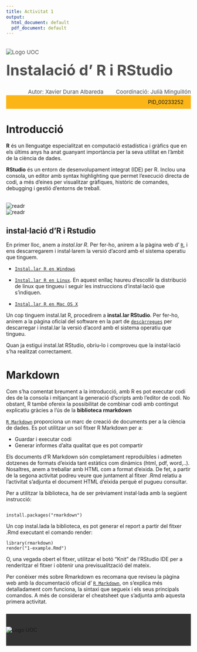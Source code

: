 ```yaml
---
title: Activitat 1
output:
  html_document: default
  pdf_document: default
---
```




<!--Header-->
<div><div class="row" style="color: #4D4D4D;font-size: 15px;padding-bottom: 20px"><div class="col-md-7"><img src="http://materials.cv.uoc.edu/cdocent/common/img/logo-uoc.png" alt="Logo UOC" class="img-responsive" style="margin:20px 0px 0px"></div><div class="col-md-5"><h1 style="margin:15px 0px 0px;font-size: 40px;">Instalació d' R i RStudio </h1><div style="text-align:left;margin-top: 5px;"></div></div></div>


<div class="row" style="color: #4D4D4D;font-size: 15px;padding-bottom: 20px background: #FCB517"><div style="text-align:right;">Autor: Xavier Duran Albareda <span style="margin-left: 30px;">Coordinació: Julià Minguillón</span></div></div>


<div class="row" style="background: #FCB517;padding: 10px 20px;"><div style="text-align:right;">PID_00233252 </div></div>

# Introducció

**R** és un llenguatge especialitzat en computació estadística i gràfics que en els últims anys ha anat
guanyant importància per la seva utilitat en l'àmbit de la ciència de dades.


**RStudio**  és un entorn de desenvolupament integrat (IDE) per R. Inclou una consola, un editor amb syntax highlighting que permet l'execució directa de codi, a més d'eines per visualitzar gràfiques, històric de comandes, debugging i gestió d'entorns de treball.


<br><div class="row"><div class="col-sm-3"><img src="images/r.png" alt="readr" align></div><div class="row"><div class="col-sm-3"><img src="images/Rstudio.png" alt="readr"></div></div>


## instal·lació d'R i Rstudio

En primer lloc, anem a *instal.lar R*. Per fer-ho, anirem a la pàgina web d' [`R`](https://cran.r-project.org/), i ens descarregarem i instal·larem la versió d'acord amb el sistema operatiu que tinguem.


- [`Instal.lar R en Windows`](https://cran.r-project.org/bin/windows/base/)

- [`Instal.lar R en Linux`](https://cran.r-project.org/bin/linux/). En aquest enllaç haureu d'escollir la distribució de linux que tingueu i seguir les instruccions d'instal·lació que s'indiquen.

- [`Instal.lar R en Mac OS X`](https://cran.r-project.org/)




Un cop tinguem instal.lat R, procedirem a **instal.lar RStudio**. Per fer-ho, anirem a la pàgina oficial del software en la part de [`descàrregues`](https://rstudio.com/products/rstudio/download/) per descarregar i instal.lar la versió d'acord amb el sistema operatiu que tingueu.


Quan ja estigui instal.lat RStudio, obriu-lo i comproveu que la instal·lació s'ha realitzat correctament.

# Markdown

Com s'ha comentat breument a la introducció, amb R es pot executar codi des de la consola i mitjançant la generació d'scripts amb l'editor de codi.  No obstant, R també ofereix la possibilitat de combinar codi amb contingut explicatiu gràcies a l'ús de la **biblioteca rmarkdown**

[`R Markdown`](https://rmarkdown.rstudio.com/) proporciona un marc de creació de documents per a la ciència de dades. Es pot utilitzar un sol fitxer R Markdown per a:

- Guardar i executar codi
- Generar informes d'alta qualitat que es pot compartir

Els documents d'R Markdown són completament reproduïbles i admeten dotzenes de formats d'eixida tant estàtics com dinàmics (html, pdf, word,..). Nosaltres, anem a treballar amb HTML com a format d'eixida. De fet, a partir de la segona activitat podreu veure que juntament al fitxer .Rmd relatiu a l'activitat s'adjunta el document HTML d'eixida perquè el pugueu consultar.

Per a utilitzar la biblioteca, ha de ser prèviament instal·lada amb la següent instrucció:
```

install.packages("rmarkdown")

```
Un cop instal.lada la biblioteca, es pot generar el report a partir del fitxer .Rmd executant el comando render:

```
library(rmarkdown)
render("1-example.Rmd")

```

O, una vegada obert el fitxer, utilitzar el botó “Knit” de l'RStudio IDE per a renderitzar el fitxer i obtenir una previsualització del mateix.

Per conèixer més sobre Rmarkdown es recomana que reviseu la pàgina web amb la documentació oficial d' [`R Markdown`](https://rmarkdown.rstudio.com/), on s'explica més detalladament com funciona, la sintaxi que segueix i els seus principals comandos. A més de considerar el cheatsheet que s'adjunta amb aquesta primera activitat.





<!--Footer-->
 <div style="background: #333333;padding: 35px 0px;margin-top: 25px;"><div class="row"><div class="col-sm-12"><img src="http://materials.cv.uoc.edu/cdocent/common/img/logo-uoc-bottom.png" alt="Logo UOC" class="img-responsive" style="margin: 0 auto; display: block;"></div></div></div>
<!--/Footer-->


